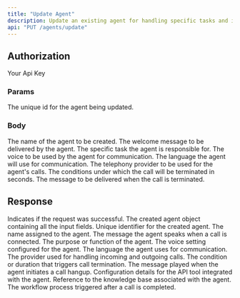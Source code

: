 ```yaml
---
title: "Update Agent"
description: Update an existing agent for handling specific tasks and interactions within the system.
api: "PUT /agents/update"
---
```

####


## Authorization
<ParamField header="x-api-key" type="string" required>
  Your Api Key
</ParamField>

### Params
<ParamField query="id" type="string" required>
  The unique id for the agent being updated.
</ParamField>


### Body


<ParamField body="name" type="string" required>
  The name of the agent to be created.
</ParamField>

<ParamField body="welcomeMessage" type="string" required>
  The welcome message to be delivered by the agent.
</ParamField>

<ParamField body="task" type="string" required>
  The specific task the agent is responsible for.
</ParamField>

<ParamField body="voice" type="string" required>
  The voice to be used by the agent for communication.
</ParamField>

<ParamField body="language" type="string" required>
  The language the agent will use for communication.
</ParamField>

<ParamField body="telephonyProvider" type="string" required>
  The telephony provider to be used for the agent's calls.
</ParamField>

<ParamField body="callTermination" type="number" required>
  The conditions under which the call will be terminated in seconds.
</ParamField>

<ParamField body="hangupMessage" type="string" required>
  The message to be delivered when the call is terminated.
</ParamField>

## Response
<ResponseField name="response" type="array">
 <Expandable title="properties">
<ResponseField name="success" type="boolean">
  Indicates if the request was successful.
</ResponseField>
<ResponseField name="data" type="object">
  The created agent object containing all the input fields.
<Expandable title="properties">
  <ResponseField name="id" type="string">
    Unique identifier for the created agent.
  </ResponseField>
  <ResponseField name="name" type="string">
    The name assigned to the agent.
  </ResponseField>
  <ResponseField name="welcomeMessage" type="string">
    The message the agent speaks when a call is connected.
  </ResponseField>
  <ResponseField name="task" type="string">
    The purpose or function of the agent.
  </ResponseField>
  <ResponseField name="voice" type="string">
    The voice setting configured for the agent.
  </ResponseField>
  <ResponseField name="language" type="string">
    The language the agent uses for communication.
  </ResponseField>
  <ResponseField name="telephonyProvider" type="string">
    The provider used for handling incoming and outgoing calls.
  </ResponseField>
  <ResponseField name="callTermination" type="integer">
    The condition or duration that triggers call termination.
  </ResponseField>
  <ResponseField name="hangupMessage" type="string">
    The message played when the agent initiates a call hangup.
  </ResponseField>
  <ResponseField name="apiTool" type="json">
    Configuration details for the API tool integrated with the agent.
  </ResponseField>
  <ResponseField name="knowledgeBase" type="string">
    Reference to the knowledge base associated with the agent.
  </ResponseField>
  <ResponseField name="workflow" type="string">
    The workflow process triggered after a call is completed.
  </ResponseField>
 </Expandable>
</ResponseField> 

  </Expandable>
</ResponseField>
